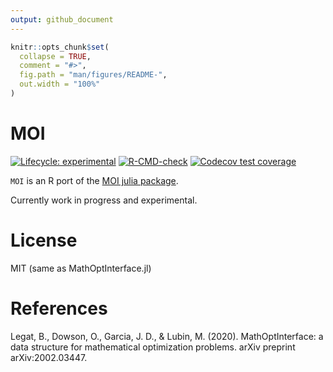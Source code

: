 ```yaml
---
output: github_document
---
```


<!-- README.md is generated from README.Rmd. Please edit that file -->

```r
knitr::opts_chunk$set(
  collapse = TRUE,
  comment = "#>",
  fig.path = "man/figures/README-",
  out.width = "100%"
)
```
# MOI

<!-- badges: start -->
[![Lifecycle: experimental](https://img.shields.io/badge/lifecycle-experimental-orange.svg)](https://www.tidyverse.org/lifecycle/#experimental)
[![R-CMD-check](https://github.com/r-opt/MOI/workflows/R-CMD-check/badge.svg)](https://github.com/r-opt/MOI/actions)
[![Codecov test coverage](https://codecov.io/gh/r-opt/MOI/branch/master/graph/badge.svg)](https://app.codecov.io/gh/r-opt/MOI?branch=master)
<!-- badges: end -->

`MOI` is an R port of the [MOI julia package](https://github.com/JuliaOpt/MathOptInterface.jl). 

Currently work in progress and experimental.

# License

MIT (same as MathOptInterface.jl)

# References

Legat, B., Dowson, O., Garcia, J. D., & Lubin, M. (2020). MathOptInterface: a data structure for mathematical optimization problems. arXiv preprint arXiv:2002.03447.
